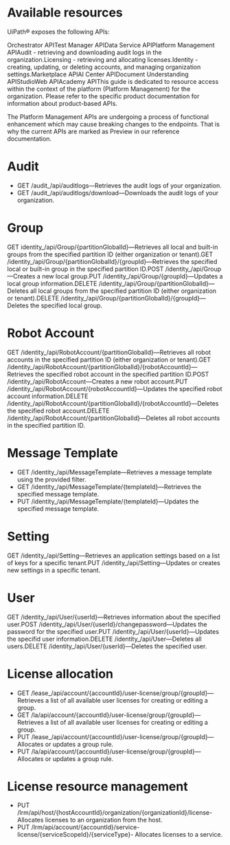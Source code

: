 ﻿# Available resources

UiPath® exposes the following APIs:

Orchestrator APITest Manager APIData Service APIPlatform Management APIAudit - retrieving and downloading audit logs in the organization.Licensing - retrieving and allocating licenses.Identity - creating, updating, or deleting accounts, and managing organization settings.Marketplace APIAI Center APIDocument Understanding APIStudioWeb APIAcademy APIThis guide is dedicated to resource access within the context of the platform (Platform Management) for the organization. Please refer to the specific product documentation for information about product-based APIs.

The Platform Management APIs are undergoing a process of functional enhancement which may cause breaking changes to the endpoints. That is why the current APIs are marked as Preview in our reference documentation.

# Audit

* GET /audit_/api/auditlogs—Retrieves the audit logs of your organization.
* GET /audit_/api/auditlogs/download—Downloads the audit logs of your organization.

# Group

GET identity_/api/Group/{partitionGlobalId}—Retrieves all local and built-in groups from the specified partition ID (either organization or tenant).GET /identity_/api/Group/{partitionGlobalId}/{groupId}—Retrieves the specified local or built-in group in the specified partition ID.POST /identity_/api/Group—Creates a new local group.PUT /identity_/api/Group/{groupId}—Updates a local group information.DELETE /identity_/api/Group/{partitionGlobalId}—Deletes all local groups from the specified partition ID (either organization or tenant).DELETE /identity_/api/Group/{partitionGlobalId}/{groupId}—Deletes the specified local group.

# Robot Account

GET /identity_/api/RobotAccount/{partitionGlobalId}—Retrieves all robot accounts in the specified partition ID (either organization or tenant).GET /identity_/api/RobotAccount/{partitionGlobalId}/{robotAccountId}—Retrieves the specified robot account in the specified partition ID.POST /identity_/api/RobotAccount—Creates a new robot account.PUT /identity_/api/RobotAccount/{robotAccountId}—Updates the specified robot account information.DELETE /identity_/api/RobotAccount/{partitionGlobalId}/{robotAccountId}—Deletes the specified robot account.DELETE /identity_/api/RobotAccount/{partitionGlobalId}—Deletes all robot accounts in the specified partition ID.

# Message Template

* GET /identity_/api/MessageTemplate—Retrieves a message template using the provided filter.
* GET /identity_/api/MessageTemplate/{templateId}—Retrieves the specified message template.
* PUT /identity_/api/MessageTemplate/{templateId}—Updates the specified message template.

# Setting

GET /identity_/api/Setting—Retrieves an application settings based on a list of keys for a specific tenant.PUT /identity_/api/Setting—Updates or creates new settings in a specific tenant.

# User

GET /identity_/api/User/{userId}—Retrieves information about the specified user.POST /identity_/api/User/{userId}/changepassword—Updates the password for the specified user.PUT /identity_/api/User/{userId}—Updates the specifid user information.DELETE /identity_/api/User—Deletes all users.DELETE /identity_/api/User/{userId}—Deletes the specified user.

# License allocation

* GET /lease_/api/account​/{accountId}​/user-license​/group​/{groupId}—Retrieves a list of all available user licenses for creating or editing a group.
* GET /la/api/account​/{accountId}​/user-license​/group​/{groupId}—Retrieves a list of all available user licenses for creating or editing a group.
* PUT /lease_/api/account/{accountId}/user-license/group/{groupId}—Allocates or updates a group rule.
* PUT /la/api/account/{accountId}/user-license/group/{groupId}—Allocates or updates a group rule.

# License resource management

* PUT /lrm/api/host/{hostAccountId}/organization/{organizationId}/license-Allocates licenses to an organization from the host.
* PUT /lrm/api/account/{accountId}/service-license/{serviceScopeId}/{serviceType}- Allocates licenses to a service.
